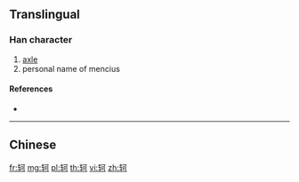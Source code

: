 {{character info/new}}
{{also|軻}}
==Translingual==

===Han character===
{{Han char|rn=159|rad=车|as=05|sn=9|four=|canj=KQMNR}}

# [[axle]]
# personal name of mencius

====References====
* {{Han ref|kx=1250.241|hdz=53520.030|uh=8F72|ud=36722}}

----

==Chinese==
{{zh-see|軻}}

[[fr:轲]]
[[mg:轲]]
[[pl:轲]]
[[th:轲]]
[[vi:轲]]
[[zh:轲]]